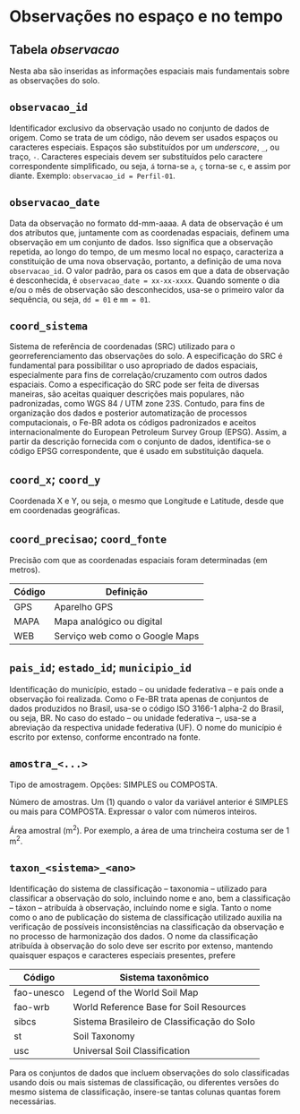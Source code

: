 # Observações no espaço e no tempo

## Tabela *observacao*

Nesta aba são inseridas as informações espaciais mais fundamentais sobre as observações do solo.

## `observacao_id`

Identificador exclusivo da observação usado no conjunto de dados de origem. Como se trata de um código, não 
devem ser usados espaços ou caracteres especiais. Espaços são substituídos por um *underscore*, `_`, ou traço,
`-`. Caracteres especiais devem ser substituídos pelo caractere correspondente simplificado, ou seja, `á`
torna-se `a`, `ç` torna-se `c`, e assim por diante. Exemplo: `observacao_id = Perfil-01`.

## `observacao_date`

Data da observação no formato dd-mm-aaaa. A data de observação é um dos atributos que, juntamente com as
coordenadas espaciais, definem uma observação em um conjunto de dados. Isso significa que a observação 
repetida, ao longo do tempo, de um mesmo local no espaço, caracteriza a constituição de uma nova observação,
portanto, a definição de uma nova `observacao_id`. O valor padrão, para os casos em que a data de observação é
desconhecida, é `observacao_date = xx-xx-xxxx`. Quando somente o dia e/ou o mês de observação são 
desconhecidos, usa-se o primeiro valor da sequência, ou seja, `dd = 01` e `mm = 01`.

## `coord_sistema`

Sistema de referência de coordenadas (SRC) utilizado para o georreferenciamento das observações do solo. A
especificação do SRC é fundamental para possibilitar o uso apropriado de dados espaciais, especialmente para 
fins de correlação/cruzamento com outros dados espaciais. Como a especificação do SRC pode ser feita de 
diversas maneiras, são aceitas quaiquer descrições mais populares, não padronizadas, como WGS 84 / UTM zone 
23S. Contudo, para fins de organização dos dados e posterior automatização de processos computacionais, o 
Fe-BR adota os códigos padronizados e aceitos internacionalmente do European Petroleum Survey Group (EPSG).
Assim, a partir da descrição fornecida com o conjunto de dados, identifica-se o código EPSG correspondente, 
que é usado em substituição daquela.

## `coord_x`; `coord_y`

Coordenada X e Y, ou seja, o mesmo que Longitude e Latitude, desde que em coordenadas geográficas.

## `coord_precisao`; `coord_fonte`

Precisão com que as coordenadas espaciais foram determinadas (em metros).

Código | Definição
------ | -------------------------------
GPS    | Aparelho GPS
MAPA   | Mapa analógico ou digital
WEB    | Serviço web como o Google Maps

## `pais_id`; `estado_id`; `municipio_id`

Identificação do município, estado -- ou unidade federativa -- e país onde a observação foi realizada. Como o
Fe-BR  trata apenas de conjuntos de dados produzidos no Brasil, usa-se o código ISO 3166-1 alpha-2 do Brasil, 
ou seja, BR. No caso do estado -- ou unidade federativa --, usa-se a abreviação da respectiva unidade 
federativa (UF). O nome do município é escrito por extenso, conforme encontrado na fonte.

## `amostra_<...>`

Tipo de amostragem. Opções: SIMPLES ou COMPOSTA.

Número de amostras. Um (1) quando o valor da variável anterior é SIMPLES ou mais para COMPOSTA. Expressar o valor com números inteiros.

Área amostral (m^2^). Por exemplo, a área de uma trincheira costuma ser de 1 m^2^.

## `taxon_<sistema>_<ano>`

Identificação do sistema de classificação -- taxonomia -- utilizado para classificar a observação do solo,
incluindo nome e ano, bem a classificação -- táxon -- atribuída à observação, incluíndo nome e sigla. Tanto o
nome como o ano de publicação do sistema de classificação utilizado auxilia na verificação de possíveis
inconsistências na classificação da observação e no processo de harmonização dos dados. O nome da 
classificação atribuída à observação do solo deve ser escrito por extenso, mantendo quaisquer espaços e
caracteres especiais presentes, prefere

Código     | Sistema taxonômico
---------- | -------------------------------------------
fao-unesco | Legend of the World Soil Map
fao-wrb    | World Reference Base for Soil Resources
sibcs      | Sistema Brasileiro de Classificação do Solo
st         | Soil Taxonomy
usc        | Universal Soil Classification

Para os conjuntos de dados que incluem observações do solo classificadas usando dois ou mais sistemas de
classificação, ou diferentes versões do mesmo sistema de classificação, insere-se tantas colunas quantas
forem necessárias.
